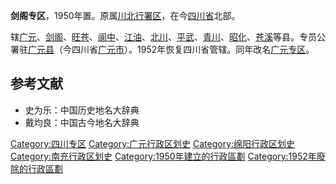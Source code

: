 '''剑阁专区'''，1950年置。原属[[川北行署区|川北行署区]]，在今[[四川省|四川省]]北部。

辖[[广元县|广元]]、[[剑阁县|剑阁]]、[[旺苍县|旺苍]]、[[阆中县|阆中]]、[[江油县|江油]]、[[北川县|北川]]、[[平武县|平武]]、[[青川县|青川]]、[[昭化县|昭化]]、[[苍溪县|苍溪]]等县。专员公署驻[[广元县|广元县]]（今四川省[[广元市|广元市]]）。1952年恢复四川省管辖。同年改名[[广元专区|广元专区]]。 

==参考文献==

*史为乐：中国历史地名大辞典
*戴均良：中国古今地名大辞典

{{中华人民共和国行政区划小作品}}
[[Category:四川专区|Category:四川专区]]
[[Category:广元行政区划史|Category:广元行政区划史]]
[[Category:绵阳行政区划史|Category:绵阳行政区划史]]
[[Category:南充行政区划史|Category:南充行政区划史]]
[[Category:1950年建立的行政區劃|Category:1950年建立的行政區劃]]
[[Category:1952年廢除的行政區劃|Category:1952年廢除的行政區劃]]
